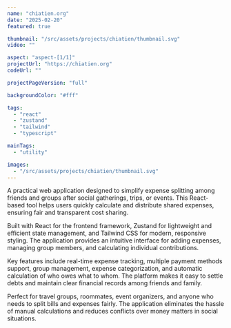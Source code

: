 ```yaml
---
name: "chiatien.org"
date: "2025-02-20"
featured: true

thumbnail: "/src/assets/projects/chiatien/thumbnail.svg"
video: ""

aspect: "aspect-[1/1]"
projectUrl: "https://chiatien.org"
codeUrl: ""

projectPageVersion: "full"

backgroundColor: "#fff"

tags:
  - "react"
  - "zustand"
  - "tailwind"
  - "typescript"

mainTags:
  - "utility"

images:
  - "/src/assets/projects/chiatien/thumbnail.svg"
---
```


A practical web application designed to simplify expense splitting among friends and groups after social gatherings, trips, or events. This React-based tool helps users quickly calculate and distribute shared expenses, ensuring fair and transparent cost sharing.

Built with React for the frontend framework, Zustand for lightweight and efficient state management, and Tailwind CSS for modern, responsive styling. The application provides an intuitive interface for adding expenses, managing group members, and calculating individual contributions.

Key features include real-time expense tracking, multiple payment methods support, group management, expense categorization, and automatic calculation of who owes what to whom. The platform makes it easy to settle debts and maintain clear financial records among friends and family.

Perfect for travel groups, roommates, event organizers, and anyone who needs to split bills and expenses fairly. The application eliminates the hassle of manual calculations and reduces conflicts over money matters in social situations.
